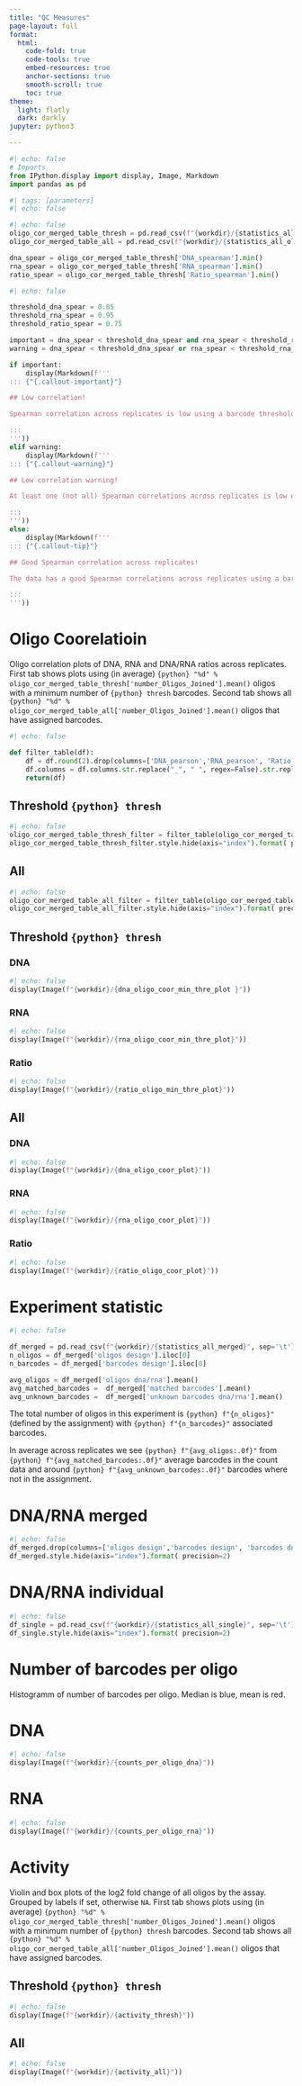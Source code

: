 ```yaml
---
title: "QC Measures"
page-layout: full
format:
  html:
    code-fold: true
    code-tools: true
    embed-resources: true
    anchor-sections: true
    smooth-scroll: true
    toc: true
theme:
  light: flatly
  dark: darkly
jupyter: python3

---
```



```python
#| echo: false
# Imports
from IPython.display import display, Image, Markdown
import pandas as pd
```

```python
#| tags: [parameters]
#| echo: false
```


```python
#| echo: false
oligo_cor_merged_table_thresh = pd.read_csv(f"{workdir}/{statistics_all_oligo_cor_thresh}", sep='\t')
oligo_cor_merged_table_all = pd.read_csv(f"{workdir}/{statistics_all_oligo_cor_all}", sep='\t')

dna_spear = oligo_cor_merged_table_thresh['DNA_spearman'].min()
rna_spear = oligo_cor_merged_table_thresh['RNA_spearman'].min()
ratio_spear = oligo_cor_merged_table_thresh['Ratio_spearman'].min()
```

```python
#| echo: false

threshold_dna_spear = 0.85
threshold_rna_spear = 0.95
threshold_ratio_spear = 0.75

important = dna_spear < threshold_dna_spear and rna_spear < threshold_rna_spear and ratio_spear < threshold_ratio_spear
warning = dna_spear < threshold_dna_spear or rna_spear < threshold_rna_spear or ratio_spear < threshold_ratio_spear

if important:
    display(Markdown(f'''
::: {"{.callout-important}"}

## Low correlation!

Spearman correlation across replicates is low using a barcode threshold per oligo of {thresh}! Spearman correlation of DNA is {dna_spear:.2f}, RNA is {rna_spear:.2f} and DNA/RNA ratio is {ratio_spear:.2f}. Minimum allowed values are {threshold_dna_spear:.2f}, {threshold_rna_spear:.2f}, and {threshold_ratio_spear:.2f}.

:::
'''))
elif warning:
    display(Markdown(f'''
::: {"{.callout-warning}"}

## Low correlation warning!

At least one (not all) Spearman correlations across replicates is low using a barcode threshold per oligo of {thresh}! Spearman correlation of DNA is {dna_spear:.2f}, RNA is {rna_spear:.2f} and DNA/RNA ratio is {ratio_spear:.2f}. Minimum allowed values are {threshold_dna_spear:.2f}, {threshold_rna_spear:.2f}, and {threshold_ratio_spear:.2f}.

:::
'''))
else:
    display(Markdown(f'''
::: {"{.callout-tip}"}

## Good Spearman correlation across replicates!

The data has a good Spearman correlations across replicates using a barcode threshold per oligo of {thresh}! Spearman correlation of DNA is {dna_spear:.2f}, RNA is {rna_spear:.2f} and DNA/RNA ratio is {ratio_spear:.2f}.

:::
'''))

```


# Oligo Coorelatioin

Oligo correlation plots of DNA, RNA and DNA/RNA ratios across replicates. First tab shows plots using (in average) `{python} "%d" % oligo_cor_merged_table_thresh['number_Oligos_Joined'].mean()` oligos with a minimum number of  `{python} thresh` barcodes. Second tab shows all `{python} "%d" % oligo_cor_merged_table_all['number_Oligos_Joined'].mean()` oligos that have assigned barcodes.

```python
#| echo: false

def filter_table(df):
    df = df.round(2).drop(columns=['DNA_pearson','RNA_pearson', 'Ratio_pearson', 'fraction_Oligos_ReplicateA', 'fraction_Oligos_ReplicateB', 'NormSymmetry'])
    df.columns = df.columns.str.replace("_", " ", regex=False).str.replace("Replicate", " ", regex=False).str.replace("number ", "#", regex=False)
    return(df)
```



::: {.panel-tabset}

## Threshold `{python} thresh`
```python
#| echo: false
oligo_cor_merged_table_thresh_filter = filter_table(oligo_cor_merged_table_thresh)
oligo_cor_merged_table_thresh_filter.style.hide(axis="index").format( precision=2) 
```

## All
```python
#| echo: false
oligo_cor_merged_table_all_filter = filter_table(oligo_cor_merged_table_all)
oligo_cor_merged_table_all_filter.style.hide(axis="index").format( precision=2) 
```

:::

::: {.panel-tabset}

## Threshold `{python} thresh`

::: {.panel-tabset}

### DNA
```python
#| echo: false
display(Image(f"{workdir}/{dna_oligo_coor_min_thre_plot }"))
```

### RNA
```python
#| echo: false
display(Image(f"{workdir}/{rna_oligo_coor_min_thre_plot}"))
```

### Ratio
```python
#| echo: false
display(Image(f"{workdir}/{ratio_oligo_min_thre_plot}"))
```

:::


## All

::: {.panel-tabset}

### DNA
```python
#| echo: false
display(Image(f"{workdir}/{dna_oligo_coor_plot}"))
```

### RNA
```python
#| echo: false
display(Image(f"{workdir}/{rna_oligo_coor_plot}"))
```

### Ratio
```python
#| echo: false
display(Image(f"{workdir}/{ratio_oligo_coor_plot}"))
```

:::

:::

# Experiment statistic

```python
#| echo: false

df_merged = pd.read_csv(f"{workdir}/{statistics_all_merged}", sep='\t').round(2)
n_oligos = df_merged['oligos design'].iloc[0]
n_barcodes = df_merged['barcodes design'].iloc[0]

avg_oligos = df_merged['oligos dna/rna'].mean()
avg_matched_barcodes =  df_merged['matched barcodes'].mean()
avg_unknown_barcodes =  df_merged['unknown barcodes dna/rna'].mean()

```


The total number of oligos in this experiment is `{python} f"{n_oligos}"` (defined by the assignment) with `{python} f"{n_barcodes}"` associated barcodes. 

In average across replicates we see `{python} f"{avg_oligos:.0f}"` from `{python} f"{avg_matched_barcodes:.0f}"` average barcodes in the count data and around `{python} f"{avg_unknown_barcodes:.0f}"` barcodes where not in the assignment.

::: {.panel-tabset}

# DNA/RNA merged
```python
#| echo: false
df_merged.drop(columns=['oligos design','barcodes design', 'barcodes dna/rna'], inplace=True)
df_merged.style.hide(axis="index").format( precision=2) 
```

# DNA/RNA individual
```python
#| echo: false
df_single = pd.read_csv(f"{workdir}/{statistics_all_single}", sep='\t').round(2)
df_single.style.hide(axis="index").format( precision=2) 
```

:::

# Number of barcodes per oligo

Histogramm of number of barcodes per oligo. Median is blue, mean is red.

::: {.panel-tabset}

# DNA
```python
#| echo: false
display(Image(f"{workdir}/{counts_per_oligo_dna}")) 
```

# RNA
```python
#| echo: false
display(Image(f"{workdir}/{counts_per_oligo_rna}")) 
```

:::

# Activity

Violin and box plots of the log2 fold change of all oligos by the assay. Grouped by labels if set, otherwise `NA`. First tab shows plots using (in average) `{python} "%d" % oligo_cor_merged_table_thresh['number_Oligos_Joined'].mean()` oligos with a minimum number of  `{python} thresh` barcodes. Second tab shows all `{python} "%d" % oligo_cor_merged_table_all['number_Oligos_Joined'].mean()` oligos that have assigned barcodes.

::: {.panel-tabset}

## Threshold `{python} thresh`
```python
#| echo: false
display(Image(f"{workdir}/{activity_thresh}"))
```

## All
```python
#| echo: false
display(Image(f"{workdir}/{activity_all}"))
```

:::
